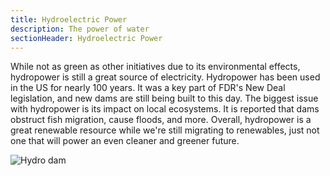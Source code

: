 ```yaml
---
title: Hydroelectric Power
description: The power of water
sectionHeader: Hydroelectric Power
---
```


While not as green as other initiatives due to its environmental effects, hydropower is still a great source of electricity.
Hydropower has been used in the US for nearly 100 years.
It was a key part of FDR's New Deal legislation, and new dams are still being built to this day.
The biggest issue with hydropower is its impact on local ecosystems.
It is reported that dams obstruct fish migration, cause floods, and more.
Overall, hydropower is a great renewable resource while we're still migrating to renewables, just not one that will power an even cleaner and greener future.

<img src="/images/hydro_electric.avif" alt="Hydro dam" />
